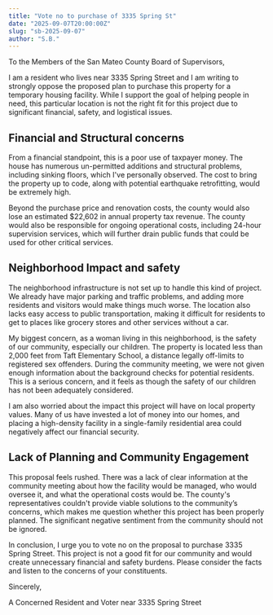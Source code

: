 ```yaml
---
title: "Vote no to purchase of 3335 Spring St"
date: "2025-09-07T20:00:00Z"
slug: "sb-2025-09-07"
author: "S.B."
---
```


To the Members of the San Mateo County Board of Supervisors,

I am a resident who lives near 3335 Spring Street and I am writing to strongly oppose the proposed plan to purchase this property for a temporary housing facility. While I support the goal of helping people in need, this particular location is not the right fit for this project due to significant financial, safety, and logistical issues.

## Financial and Structural concerns

From a financial standpoint, this is a poor use of taxpayer money. The house has numerous un-permitted additions and structural problems, including sinking floors, which I've personally observed. The cost to bring the property up to code, along with potential earthquake retrofitting, would be extremely high.

Beyond the purchase price and renovation costs, the county would also lose an estimated $22,602 in annual property tax revenue. The county would also be responsible for ongoing operational costs, including 24-hour supervision services, which will further drain public funds that could be used for other critical services.

## Neighborhood Impact and safety

The neighborhood infrastructure is not set up to handle this kind of project. We already have major parking and traffic problems, and adding more residents and visitors would make things much worse. The location also lacks easy access to public transportation, making it difficult for residents to get to places like grocery stores and other services without a car.

My biggest concern, as a woman living in this neighborhood, is the safety of our community, especially our children. The property is located less than 2,000 feet from Taft Elementary School, a distance legally off-limits to registered sex offenders. During the community meeting, we were not given enough information about the background checks for potential residents. This is a serious concern, and it feels as though the safety of our children has not been adequately considered.

I am also worried about the impact this project will have on local property values. Many of us have invested a lot of money into our homes, and placing a high-density facility in a single-family residential area could negatively affect our financial security.

## Lack of Planning and Community Engagement

This proposal feels rushed. There was a lack of clear information at the community meeting about how the facility would be managed, who would oversee it, and what the operational costs would be. The county's representatives couldn't provide viable solutions to the community’s concerns, which makes me question whether this project has been properly planned. The significant negative sentiment from the community should not be ignored.

In conclusion, I urge you to vote no on the proposal to purchase 3335 Spring Street. This project is not a good fit for our community and would create unnecessary financial and safety burdens. Please consider the facts and listen to the concerns of your constituents.

Sincerely,

A Concerned Resident and Voter near 3335 Spring Street
